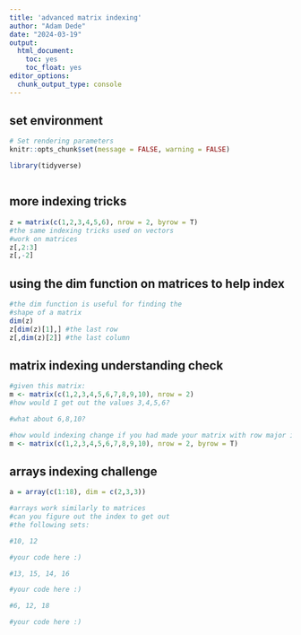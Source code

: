 ```yaml
---
title: 'advanced matrix indexing'
author: "Adam Dede"
date: "2024-03-19"
output:
  html_document:
    toc: yes
    toc_float: yes
editor_options:
  chunk_output_type: console
---
```



## set environment

```r

# Set rendering parameters
knitr::opts_chunk$set(message = FALSE, warning = FALSE)

library(tidyverse)



```
## more indexing tricks 
```r
z = matrix(c(1,2,3,4,5,6), nrow = 2, byrow = T)
#the same indexing tricks used on vectors
#work on matrices
z[,2:3]
z[,-2]


```
## using the dim function on matrices to help index
```r

#the dim function is useful for finding the 
#shape of a matrix
dim(z)
z[dim(z)[1],] #the last row
z[,dim(z)[2]] #the last column


```
## matrix indexing understanding check
```r

#given this matrix: 
m <- matrix(c(1,2,3,4,5,6,7,8,9,10), nrow = 2)
#how would I get out the values 3,4,5,6?

#what about 6,8,10? 

#how would indexing change if you had made your matrix with row major indexing?
m <- matrix(c(1,2,3,4,5,6,7,8,9,10), nrow = 2, byrow = T)

```

## arrays indexing challenge
```r

a = array(c(1:18), dim = c(2,3,3))

#arrays work similarly to matrices
#can you figure out the index to get out
#the following sets: 

#10, 12

#your code here :)

#13, 15, 14, 16

#your code here :)

#6, 12, 18

#your code here :)
```


